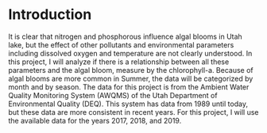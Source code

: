 # Introduction {#intro}

It is clear that nitrogen and phosphorous influence algal blooms in Utah lake, but the effect of other pollutants and environmental parameters including dissolved oxygen and temperature are not clearly understood. In this project, I will analyze if there is a relationship between all these parameters and the algal bloom, measure by the chlorophyll-a. Because of algal blooms are more common in Summer, the data will be categorized by month and by season. The data for this project is from the Ambient Water Quality Monitoring System (AWQMS) of the Utah Department of Environmental Quality (DEQ). This system has data from 1989 until today, but these data are more consistent in recent years. For this project, I will use the available data for the years 2017, 2018, and 2019.
